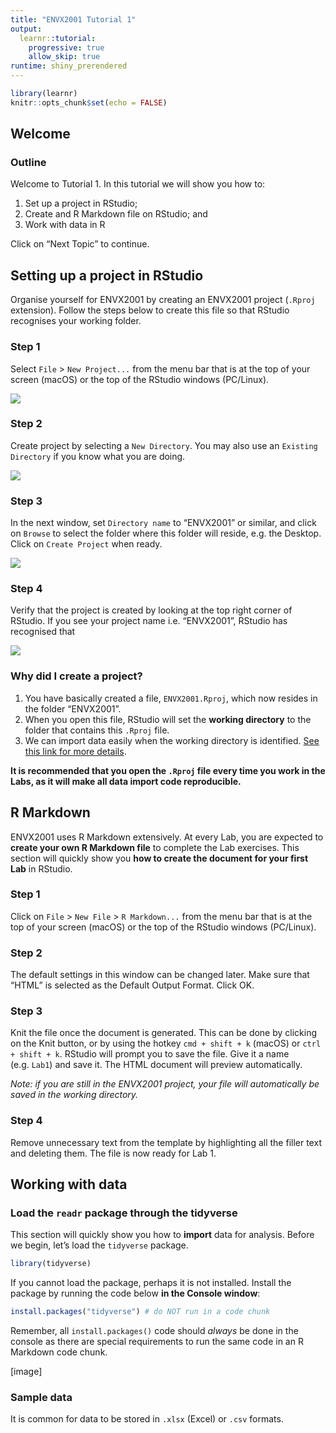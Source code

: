 ```yaml
---
title: "ENVX2001 Tutorial 1"
output: 
  learnr::tutorial:
    progressive: true
    allow_skip: true
runtime: shiny_prerendered
---
```


```r
library(learnr)
knitr::opts_chunk$set(echo = FALSE)
```


## Welcome
### Outline


Welcome to Tutorial 1. In this tutorial we will show you how to:

1. Set up a project in RStudio;
2. Create and R Markdown file on RStudio; and
3. Work with data in R

Click on "Next Topic" to continue.

## Setting up a project in RStudio

Organise yourself for ENVX2001 by creating an ENVX2001 project (`.Rproj` extension). Follow the steps below to create this file so that RStudio recognises your working folder.

### Step 1

Select `File` > `New Project...` from the menu bar that is at the top of your screen (macOS) or the top of the RStudio windows (PC/Linux).


![](images/filenewproject.png)

### Step 2

Create project by selecting a `New Directory`. You may also use an `Existing Directory` if you know what you are doing.

![](images/newdirectory.png)

### Step 3

In the next window, set `Directory name` to "ENVX2001" or similar, and click on `Browse` to select the folder where this folder will reside, e.g. the Desktop. Click on `Create Project` when ready.

![](images/directoryname.png)

### Step 4

Verify that the project is created by looking at the top right corner of RStudio. If you see your project name i.e. "ENVX2001", RStudio has recognised that 

![](images/projectcorner.png)

### Why did I create a project?

1. You have basically created a file, `ENVX2001.Rproj`, which now resides in the folder "ENVX2001".
2. When you open this file, RStudio will set the **working directory** to the folder that contains this `.Rproj` file.
3. We can import data easily when the working directory is identified. [See this link for more details](https://support.rstudio.com/hc/en-us/articles/200526207-Using-RStudio-Projects).

**It is recommended that you open the `.Rproj` file every time you work in the Labs, as it will make all data import code reproducible.**


## R Markdown 

ENVX2001 uses R Markdown extensively. At every Lab, you are expected to **create your own R Markdown file** to complete the Lab exercises. This section will quickly show you **how to create the document for your first Lab** in RStudio.


### Step 1

Click on `File` > `New File` > `R Markdown...` from the menu bar that is at the top of your screen (macOS) or the top of the RStudio windows (PC/Linux).

### Step 2

The default settings in this window can be changed later. Make sure that "HTML" is selected as the Default Output Format. Click OK.

### Step 3

Knit the file once the document is generated. This can be done by clicking on the Knit button, or by using the hotkey `cmd + shift + k` (macOS) or `ctrl + shift + k`. RStudio will prompt you to save the file. Give it a name (e.g. `Lab1`) and save it. The HTML document will preview automatically.

*Note: if you are still in the ENVX2001 project, your file will automatically be saved in the working directory.*

### Step 4

Remove unnecessary text from the template by highlighting all the filler text and deleting them. The file is now ready for Lab 1.


## Working with data

### Load the `readr` package through the tidyverse
This section will quickly show you how to **import** data for analysis. Before we begin, let's load the `tidyverse` package.

```r
library(tidyverse)
```

If you cannot load the package, perhaps it is not installed. Install the package by running the code below **in the Console window**:

```r
install.packages("tidyverse") # do NOT run in a code chunk
```

Remember, all `install.packages()` code should *always* be done in the console as there are special requirements to run the same code in an R Markdown code chunk.

[image]

### Sample data

It is common for data to be stored in `.xlsx` (Excel) or `.csv` formats. 